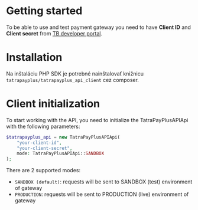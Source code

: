 # Getting started

To be able to use and test payment gateway you need to have **Client ID** and **Client secret** from [TB developer portal](https://developer.tatrabanka.sk/).

# Installation

Na inštaláciu PHP SDK je potrebné nainštalovať knižnicu `tatrapayplus/tatrapayplus_api_client` cez composer.

# Client initialization

To start working with the API, you need to initialize the TatraPayPlusAPIApi with the following parameters:

```php
$tatrapayplus_api = new TatraPayPlusAPIApi(
    "your-client-id",
    "your-client-secret",
    mode: TatraPayPlusAPIApi::SANDBOX
);
```

There are 2 supported modes:
- `SANDBOX (default)`: requests will be sent to SANDBOX (test) environment of gateway
- `PRODUCTION`: requests will be sent to PRODUCTION (live) environment of gateway